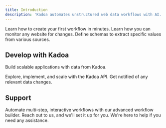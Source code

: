 ```yaml
---
title: Introduction
description: 'Kadoa automates unstructured web data workflows with AI. Explore our guides and examples to integrate Kadoa.'
---
```


<CardGroup cols={2}>
  <Card title="Quickstart" icon="bolt" href="/docs/quickstart">
    Learn how to create your first workflow in minutes.
  </Card>
    <Card title="Website Monitoring" icon="magnifying-glass-arrows-rotate" href="/docs/monitoring">
      Learn how you can monitor any website for changes.
    </Card>
     <Card title="Schemas and Templates" icon="sitemap" href="/docs/data-schemas">
          Define schemas to extract specific values from various sources.
        </Card>
</CardGroup>

## Develop with Kadoa
Build scalable applications with data from Kadoa.

<CardGroup cols={2}>
   <Card title="API Reference" icon="code" href="/api-reference/introduction">
        Explore, implement, and scale with the Kadoa API.
      </Card>
   <Card title="Webhooks" icon="webhook" href="/docs/integrations/webhooks">
         Get notified of any relevant data changes.
       </Card>
</CardGroup>



## Support

<CardGroup cols={2}>
         <Card title="Complex Workflow Setups" icon="arrow-progress" href="https://www.kadoa.com/contact">
              Automate multi-step, interactive workflows with our advanced workflow builder. Reach out to us, and we'll set it up for you.
            </Card>
   <Card title="Support Center" icon="circle-question" href="https://www.kadoa.com/contact">
        We're here to help if you need any assistance.
      </Card>
</CardGroup>

